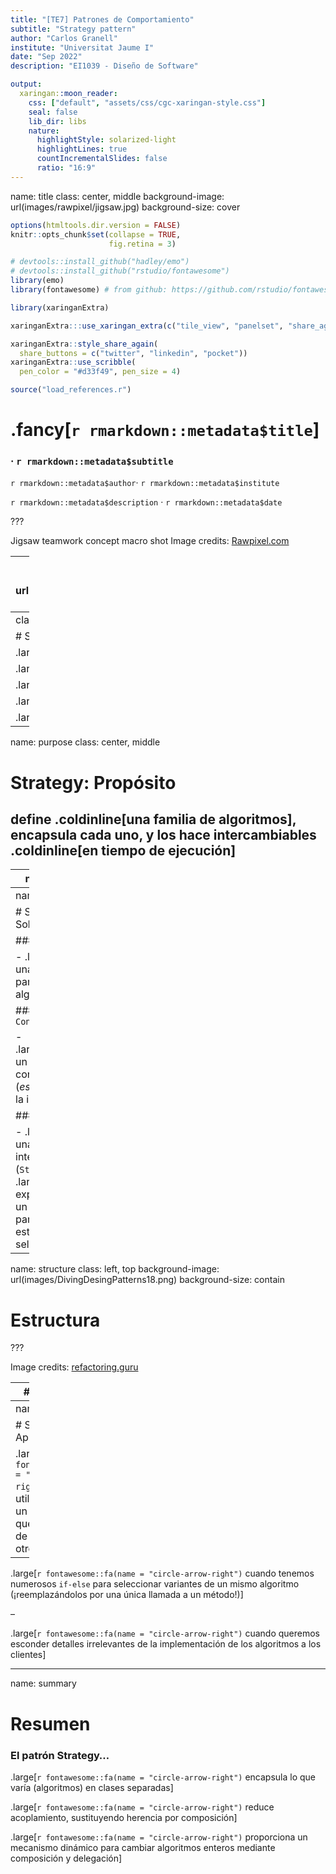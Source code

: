 ```yaml
---
title: "[TE7] Patrones de Comportamiento"
subtitle: "Strategy pattern"
author: "Carlos Granell"
institute: "Universitat Jaume I"
date: "Sep 2022" 
description: "EI1039 - Diseño de Software"

output:
  xaringan::moon_reader:
    css: ["default", "assets/css/cgc-xaringan-style.css"]
    seal: false
    lib_dir: libs
    nature:
      highlightStyle: solarized-light
      highlightLines: true
      countIncrementalSlides: false
      ratio: "16:9"
---
```


name: title
class: center, middle
background-image: url(images/rawpixel/jigsaw.jpg)
background-size: cover


```r
options(htmltools.dir.version = FALSE)
knitr::opts_chunk$set(collapse = TRUE,
                      fig.retina = 3)

# devtools::install_github("hadley/emo")
# devtools::install_github("rstudio/fontawesome")
library(emo)
library(fontawesome) # from github: https://github.com/rstudio/fontawesome
```

```r
library(xaringanExtra)

xaringanExtra:::use_xaringan_extra(c("tile_view", "panelset", "share_again", "editable"))

xaringanExtra::style_share_again(
  share_buttons = c("twitter", "linkedin", "pocket"))
xaringanExtra::use_scribble(
  pen_color = "#d33f49", pen_size = 4)
```


```r
source("load_references.r")
```



# .fancy[`r rmarkdown::metadata$title`]

### &#183; `r rmarkdown::metadata$subtitle`


`r rmarkdown::metadata$author`&#183; `r rmarkdown::metadata$institute`

`r rmarkdown::metadata$description` &#183; `r rmarkdown::metadata$date`


???

Jigsaw teamwork concept macro shot
Image credits: [Rawpixel.com](https://www.rawpixel.com/image/678830)

---
class: inverse, center, middle
background-image: url(images/DivingDesingPatterns16.png)
background-size: contain


???

Image credits: [refactoring.guru](https://refactoring.guru/es/design-patterns/template-method)


---
class: inverse, center, middle

# Strategy Pattern

.large[Propósito]

.large[Problema]

.large[Solución]

.large[Estructura]

.large[Aplicabilidad]

---
name: purpose
class: center, middle

# Strategy: Propósito

## define .coldinline[una familia de algoritmos], encapsula cada uno, y los hace intercambiables .coldinline[en tiempo de ejecución]


---
name: problem

# Strategy: Problema

### Tenemos diferentes algoritmos para resolver un mismo problema

### Queremos evitar el acoplamiento _descontrolado_ entre clientes y las implementaciones de cada algoritmo

> .large[Existe acoplamiento (_coupling_) si al cambiar un módulo en un programa requiere cambiar otro módulo. ]

> .large[Acoplamiento impacta negativamente en la mantenibilidad del sistema]

???

Cuanto mayor sea el número de módulos que deben cambiarse para ampliar o adaptar un sistema, más difícil será implementar estos cambios sin descomponer algún código. El acoplamiento ocurre cuando (el código de un) módulo usa el código de otro, por ejemplo llamando a una función. Es prácticamente imposible evitar el acoplamiento. Sin embargo, puede controlarse. 

[Programar a una interfaz, no a una implementación](https://cgranell.github.io/ei1039/slides/TE3_solid.html#principle-interface) reduce el acoplamiento porque definir una interfaz que sirve como hub de comunicación es una buena estrategia para romper dependencias entre clases y módulos.

---
name: solution

# Strategy: Solución

### `Strategy` 

-   .large[Declara una interfaz común para todos los algoritmos]

### `ConcreteStrategies`

-   .large[Implementa un algoritmo concreto (_estrategia_) según la interfaz común]

### `Context`

-   .large[Almacena una referencia a la interfaz común (`Strategy`)]
-   .large[Define y expone a clientes un único método para ejecutar la estrategia seleccionada]


---
name: structure
class: left, top
background-image: url(images/DivingDesingPatterns18.png)
background-size: contain

# Estructura

???

Image credits: [refactoring.guru](https://refactoring.guru/es/design-patterns/strategy)

---
# Ejemplos reales

-   .large[Elegir diferentes algoritmos de búsqueda]
-   .large[Guardar archivos en diferentes formatos]
-   .large[Comprimir archivos usando diferentes algoritmos de compresión]
-   .large[Elegir entre diferentes algoritmos de panificación de rutas]
-   .large[Proporcionar diferentes estrategias de validación para campos de entrada]
-   .large[Elegir entre diferentes algoritmos de enrutamiento para administrar el tráfico de red]
-   .large[Aplicar distintos tipos de descuentos a un pedido]

???
Las [lambda expressions](https://docs.oracle.com/javase/tutorial/java/javaOO/lambdaexpressions.html) de Java utilizan y [simplifican el patron Strategy](https://medium.com/analytics-vidhya/simplify-strategy-using-lambda-expression-40195d1445ea) 

---
name: aplicability

# Strategy: Aplicabilidad

.large[`r fontawesome::fa(name = "circle-arrow-right")` cuando se utilizan variantes de un algoritmo y queremos cambiar de un algoritmo a otro dinámicamente]

--

.large[`r fontawesome::fa(name = "circle-arrow-right")` cuando tenemos numerosos `if-else` para seleccionar variantes de un mismo algoritmo (¡reemplazándolos por una única llamada a un método!)]

--

.large[`r fontawesome::fa(name = "circle-arrow-right")` cuando queremos esconder detalles irrelevantes de la implementación de los algoritmos a los clientes]


---
name: summary

# Resumen

### El patrón Strategy...

.large[`r fontawesome::fa(name = "circle-arrow-right")` encapsula lo que varía (algoritmos) en clases separadas]

.large[`r fontawesome::fa(name = "circle-arrow-right")` reduce acoplamiento, sustituyendo herencia por composición]

.large[`r fontawesome::fa(name = "circle-arrow-right")` proporciona un mecanismo dinámico para cambiar algoritmos enteros mediante composición y delegación]




